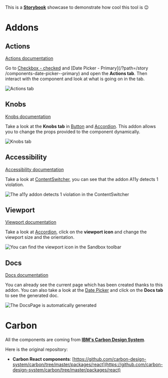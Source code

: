
<Meta title="About" />

This is a **[Storybook](https://storybook.js.org/)** showcase to demonstrate how cool this tool is 😉

# Addons

## Actions

[Actions documentation](https://github.com/storybookjs/storybook/tree/master/addons/actions)

Go to [Checkbox - checked](/?path=/story/components-checkbox--checked) and [Date Picker - Primary](/?path=/story
/components-date-picker--primary) and open the **Actions tab**. Then interact with the component and look at what is going on in the tab.

<img src={actionsTab} alt="Actions tab" />

## Knobs

[Knobs documentation](https://github.com/storybookjs/storybook/tree/master/addons/knobs)

Take a look at the **Knobs tab** in [Button](/?path=/story/components-button--defaut) and [Accordion](/?path=/story/components-accordion--defaut).
This addon allows you to change the props provided to the component dynamically.

<img src={knobsTab} alt="Knobs tab" />

## Accessibility

[Accessibility documentation](https://github.com/storybookjs/storybook/tree/master/addons/a11y)

Take a look at [ContentSwitcher](/?path=/story/components-contentswitcher--defaut), you can see that the addon A11y detects 1 violation.

<img
  src={a11yTab}
  alt="The a11y addon detects 1 violation in the ContentSwitcher"
/>

## Viewport

[Viewport documentation](https://github.com/storybookjs/storybook/tree/master/addons/viewport)

Take a look at [Accordion](/?path=/story/components-accordion--defaut), click on the **viewport icon** and change the viewport size and the orientation.

<img
  src={vewportIcon}
  alt="You can find the viewport icon in the Sandbox toolbar"
/>

## Docs

[Docs documentation](https://github.com/storybookjs/storybook/tree/master/addons/docs)

You can already see the current page which has been created thanks to this addon.
You can also take a look at the [Date Picker](/?path=/docs/components-date-picker--primary) and click on the **Docs tab** to see the generated doc.

<img src={docsTab} alt="The DocsPage is automatically generated" />

# Carbon

All the components are coming from **[IBM's Carbon Design System](https://www.carbondesignsystem.com/)**.

Here is the original repository:

- **Carbon React components**: [https://github.com/carbon-design-system/carbon/tree/master/packages/react](https://github.com/carbon-design-system/carbon/tree/master/packages/react)

